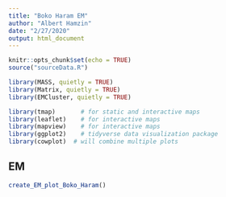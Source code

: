 ```yaml
---
title: "Boko Haram EM"
author: "Albert Hamzin"
date: "2/27/2020"
output: html_document
---
```


```r
knitr::opts_chunk$set(echo = TRUE)
source("sourceData.R")
```



```r

library(MASS, quietly = TRUE)
library(Matrix, quietly = TRUE)
library(EMCluster, quietly = TRUE)

library(tmap)       # for static and interactive maps
library(leaflet)    # for interactive maps
library(mapview)    # for interactive maps
library(ggplot2)    # tidyverse data visualization package
library(cowplot)  # will combine multiple plots


```

## EM


```r
create_EM_plot_Boko_Haram()
```

